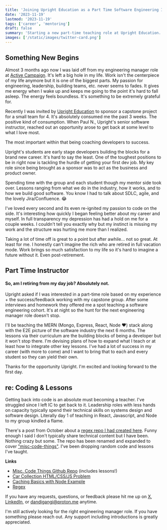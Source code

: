 ```yaml
---
title: 'Joining Upright Education as a Part Time Software Engineering Instructor'
date: '2023-11-19'
lastmod: '2023-11-19'
tags: ['career', 'mentoring']
draft: false
summary: 'Starting a new part-time teaching role at Upright Education. Spreading the gospel of the MERN stack, Javascript, and working in the industry successfully.'
images: ['/static/images/twitter-card.png']
---
```


## Something New Begins

Almost 3 months ago now I was laid off from my engineering manager role at [Active Campaign](https://activecampaign.com). It's left a big hole in my life. Work isn't the centerpiece of my life anymore but it is one of the biggest parts. My passion for engineering, leadership, building teams, etc. never seems to fades. It gives me energy when I wake up and keeps me going to the point it's hard to fall asleep. The energy feels boundless. It's something to be extremely grateful for.

Recently I was invited by [Upright Education](https://www.uprighted.com) to sponsor a capstone project for a small team for 4. It's absolutely consumed me the past 3 weeks. The positive kind of consumption. When Paul N., Upright's senior software instructor, reached out an opportunity arose to get back at some level to what I love most.

The most important within that being coaching developers to success.

Upright's students are early stage developers building the blocks for a brand new career. It's hard to say the least. One of the toughest positions to be in right now is tackling the hurdle of getting your first dev job. My key role since being brought as a sponsor was to act as the business and product owner.

Spending time with the group and each student though my mentor side took over. Lessons ranging from what we do in the industry, how it works, and to how we build good software. You know I had to talk about SDLC, agile, and the lovely Jira/Confluence. 😂

I've loved every second and its even re-ignited my passion to code on the side. It's interesting how quickly I began feeling better about my career and myself. In full transparency my depression has had a hold on me for a couple weeks. I couldn't tell you exactly why but my instinct is missing my work and the structure was hurting me more than I realized.

Taking a lot of time off is great to a point but after awhile... not so great. At least for me. I honestly can't imagine the rich who are retired in full vacation mode. Work brings so much satisfaction to my life so it's hard to imagine a future without it. Even post-retirement.

## Part Time Instructor

#### So, am I retiring from my day job? Absolutely not.

Upright asked if I was interested in a part-time role based on my experience + the success/feedback working with my capstone group. After some interviews and homework they offered me a spot teaching a software engineering cohort. It's at night so the hunt for the next engineering manager role doesn't stop.

I'll be teaching the MERN (Mongo, Express, React, Node ❤️) stack along with the E2E picture of the software industry the next 6 months. The lessons via their curriculum are the building blocks of being a developer but it won't stop there. I'm devising plans of how to expand what I teach or at least how to integrate other key lessons. I've had a lot of success in my career (with more to come) and I want to bring that to each and every student so they can yield their own.

Thanks for the opportunity Upright. I'm excited and looking forward to the first day.

## re: Coding & Lessons

Getting back into code is an absolute must becoming a teacher. I've struggled since I left IC to get back to it. Leadership roles with less hands on capacity typically spend their technical skills on systems design and software design. Literally day 1 of teaching in React, Javascript, and Node to my group kindled a flame.

There's a post from October about a [regex repo I had created here](/blog/real-world-regex-github-repo-plus-learn-some-basics). Funny enough I said I don't typically share technical content but I have been. Nothing crazy but some. The repo has been renamed and expanded to cover ["misc-code-things"](https://github.com/dandigangi/misc-code-things). I've been dropping random code and lessons I've taught.

**Links**

- [Misc. Code Things Github Repo](https://github.com/dandigangi/misc-code-things) (includes lessons!)
- [Car Collection HTML/CSS/JS Problem](https://github.com/dandigangi/misc-code-things/tree/main/my-car-collection)
- [Caching Basics with Node Example](https://github.com/dandigangi/misc-code-things/blob/main/learn-caching-basics-node-example.js)
- [Regex](https://github.com/dandigangi/misc-code-things/blob/main/regex.md)

If you have any requests, questions, or feedback please hit me up on [X](https://twitter.com/dandigangi), [LinkedIn](https://linkedin.com/in/dandigangi), or [dandigangi@proton.me](mailto:dandigangi@proton.me) anytime.

I'm still actively looking for the right engineering manager role. If you have something please reach out. Any support including introductions is greatly appreciated.
